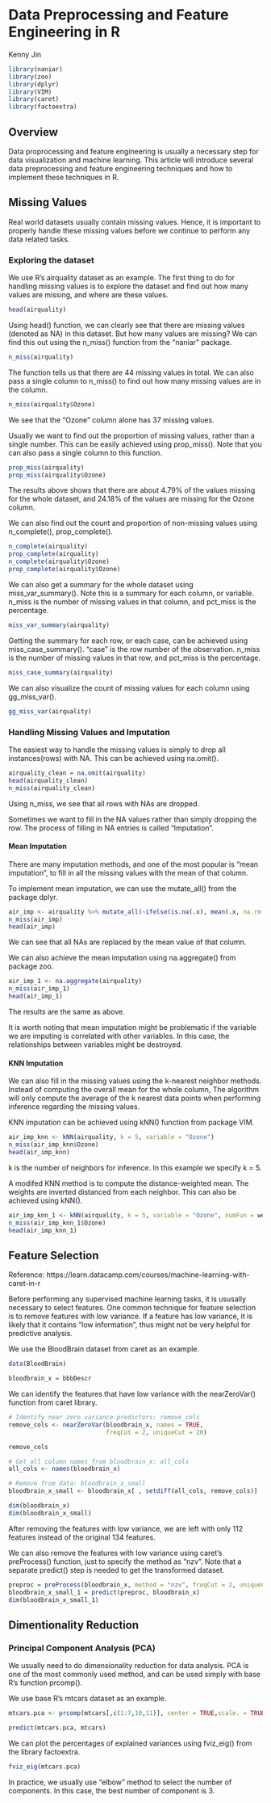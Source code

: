 # Data Preprocessing and Feature Engineering in R

Kenny Jin

```r
library(naniar)
library(zoo)
library(dplyr)
library(VIM)
library(caret)
library(factoextra)
```

## Overview

Data proprocessing and feature engineering is usually a necessary step for data visualization and machine learning. This article will introduce several data preprocessing and feature engineering techniques and how to implement these techniques in R. 

## Missing Values

Real world datasets usually contain missing values. Hence, it is important to properly handle these missing values before we continue to perform any data related tasks. 

### Exploring the dataset
We use R's airquality dataset as an example. The first thing to do for handling missing values is to explore the dataset and find out how many values are missing, and where are these values. 

```r
head(airquality)
```

Using head() function, we can clearly see that there are missing values (denoted as NA) in this dataset. But how many values are missing? We can find this out using the n_miss() function from the "naniar" package.


```r
n_miss(airquality)
```

The function tells us that there are 44 missing values in total. We can also pass a single column to n_miss() to find out how many missing values are in the column.

```r
n_miss(airquality$Ozone)
```

We see that the "Ozone" column alone has 37 missing values.

Usually we want to find out the proportion of missing values, rather than a single number. This can be easily achieved using prop_miss(). Note that you can also pass a single column to this function.

```r
prop_miss(airquality)
prop_miss(airquality$Ozone)
```

The results above shows that there are about 4.79% of the values missing for the whole dataset, and 24.18% of the values are missing for the Ozone column.

We can also find out the count and proportion of non-missing values using n_complete(), prop_complete().

```r
n_complete(airquality)
prop_complete(airquality)
n_complete(airquality$Ozone)
prop_complete(airquality$Ozone)
```

We can also get a summary for the whole dataset using miss_var_summary(). Note this is a summary for each column, or variable. n_miss is the number of missing values in that column, and pct_miss is the percentage.

```r
miss_var_summary(airquality)
```

Getting the summary for each row, or each case, can be achieved using miss_case_summary(). "case" is the row number of the observation. n_miss is the number of missing values in that row, and pct_miss is the percentage.

```r
miss_case_summary(airquality)
```

We can also visualize the count of missing values for each column using gg_miss_var().

```r
gg_miss_var(airquality)
```

### Handling Missing Values and Imputation

The easiest way to handle the missing values is simply to drop all instances(rows) with NA. This can be achieved using na.omit().

```r
airquality_clean = na.omit(airquality)
head(airquality_clean)
n_miss(airquality_clean)
```

Using n_miss, we see that all rows with NAs are dropped.

Sometimes we want to fill in the NA values rather than simply dropping the row. The process of filling in NA entries is called "Imputation". 

#### Mean Imputation

There are many imputation methods, and one of the most popular is "mean imputation", to fill in all the missing values with the mean of that column.

To implement mean imputation, we can use the mutate_all() from the package dplyr.

```r
air_imp <- airquality %>% mutate_all(~ifelse(is.na(.x), mean(.x, na.rm = TRUE), .x))
n_miss(air_imp)
head(air_imp)
```

We can see that all NAs are replaced by the mean value of that column.

We can also achieve the mean imputation using na.aggregate() from package zoo.

```r
air_imp_1 <- na.aggregate(airquality)
n_miss(air_imp_1)
head(air_imp_1)
```

The results are the same as above.

It is worth noting that mean imputation might be problematic if the variable we are imputing is correlated with other variables. In this case, the relationships between variables might be destroyed.

#### KNN Imputation

We can also fill in the missing values using the k-nearest neighbor methods. Instead of computing the overall mean for the whole column, The algorithm will only compute the average of the k nearest data points when performing inference regarding the missing values. 

KNN imputation can be achieved using kNN() function from package VIM.


```r
air_imp_knn <- kNN(airquality, k = 5, variable = "Ozone")
n_miss(air_imp_knn$Ozone)
head(air_imp_knn)
```

k is the number of neighbors for inference. In this example we specify k = 5.

A modifed KNN method is to compute the distance-weighted mean. The weights are inverted distanced from each neighbor. This can also be achieved using kNN().

```r
air_imp_knn_1 <- kNN(airquality, k = 5, variable = "Ozone", numFun = weighted.mean, weightDist = TRUE)
n_miss(air_imp_knn_1$Ozone)
head(air_imp_knn_1)
```

## Feature Selection

Reference: https://learn.datacamp.com/courses/machine-learning-with-caret-in-r

Before performing any supervised machine learning tasks, it is ususally necessary to select features. One common technique for feature selection is to remove features with low variance. If a feature has low variance, it is likely that it contains "low information", thus might not be very helpful for predictive analysis.

We use the BloodBrain dataset from caret as an example.

```r
data(BloodBrain)
```


```r
bloodbrain_x = bbbDescr
```

We can identify the features that have low variance with the nearZeroVar() function from caret library.

```r
# Identify near zero variance predictors: remove_cols
remove_cols <- nearZeroVar(bloodbrain_x, names = TRUE, 
                           freqCut = 2, uniqueCut = 20)
```

```r
remove_cols
```

```r
# Get all column names from bloodbrain_x: all_cols
all_cols <- names(bloodbrain_x)

# Remove from data: bloodbrain_x_small
bloodbrain_x_small <- bloodbrain_x[ , setdiff(all_cols, remove_cols)]
```

```r
dim(bloodbrain_x)
dim(bloodbrain_x_small)
```

After removing the features with low variance, we are left with only 112 features instead of the original 134 features.

We can also remove the features with low variance using caret's preProcess() function, just to specify the method as "nzv". Note that a separate predict() step is needed to get the transformed dataset.

```r
preproc = preProcess(bloodbrain_x, method = "nzv", freqCut = 2, uniqueCut = 20)
bloodbrain_x_small_1 = predict(preproc, bloodbrain_x)
dim(bloodbrain_x_small_1)
```

## Dimentionality Reduction

### Principal Component Analysis (PCA)

We usually need to do dimensionality reduction for data analysis. PCA is one of the most commonly used method, and can be used simply with base R's function prcomp().

We use base R's mtcars dataset as an example.

```r
mtcars.pca <- prcomp(mtcars[,c(1:7,10,11)], center = TRUE,scale. = TRUE)
```

```r
predict(mtcars.pca, mtcars)
```

We can plot the percentages of explained variances using fviz_eig() from the library factoextra.

```r
fviz_eig(mtcars.pca)
```

In practice, we usually use "elbow" method to select the number of components. In this case, the best number of component is 3.




